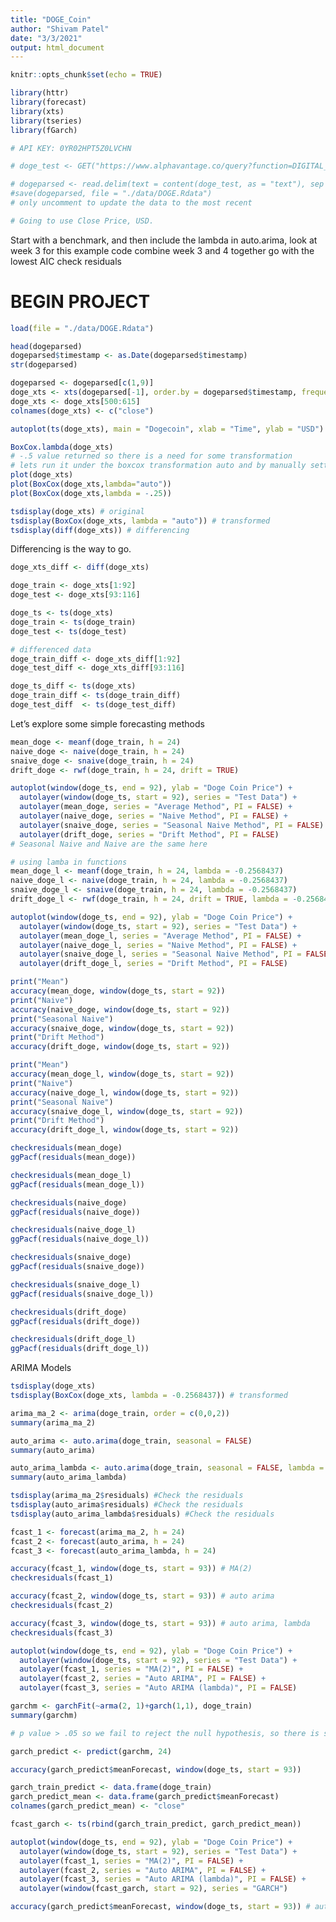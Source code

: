 ```yaml
---
title: "DOGE_Coin"
author: "Shivam Patel"
date: "3/3/2021"
output: html_document
---
```


```r
knitr::opts_chunk$set(echo = TRUE)
```

```r
library(httr)
library(forecast)
library(xts)
library(tseries)
library(fGarch)
```


```r
# API KEY: 0YR02HPT5Z0LVCHN

# doge_test <- GET("https://www.alphavantage.co/query?function=DIGITAL_CURRENCY_DAILY&symbol=DOGE&market=CNY&datatype=csv&apikey=0YR02HPT5Z0LVCHN")

# dogeparsed <- read.delim(text = content(doge_test, as = "text"), sep = ",")
#save(dogeparsed, file = "./data/DOGE.Rdata")
# only uncomment to update the data to the most recent

# Going to use Close Price, USD.
```

Start with a benchmark, and then include the lambda in auto.arima, look at week 3 for this example code
combine week 3 and 4 together
go with the lowest AIC
check residuals


# BEGIN PROJECT

```r
load(file = "./data/DOGE.Rdata")
```

```r
head(dogeparsed)
dogeparsed$timestamp <- as.Date(dogeparsed$timestamp)
str(dogeparsed)
```
```r
dogeparsed <- dogeparsed[c(1,9)]
doge_xts <- xts(dogeparsed[-1], order.by = dogeparsed$timestamp, frequency = 1)
doge_xts <- doge_xts[500:615]
colnames(doge_xts) <- c("close")
```

```r
autoplot(ts(doge_xts), main = "Dogecoin", xlab = "Time", ylab = "USD")
```

```r
BoxCox.lambda(doge_xts)
# -.5 value returned so there is a need for some transformation
# lets run it under the boxcox transformation auto and by manually setting the lamba value
plot(doge_xts)
plot(BoxCox(doge_xts,lambda="auto"))
plot(BoxCox(doge_xts,lambda = -.25))
```

```r
tsdisplay(doge_xts) # original
tsdisplay(BoxCox(doge_xts, lambda = "auto")) # transformed
tsdisplay(diff(doge_xts)) # differencing
```

Differencing is the way to go.

```r
doge_xts_diff <- diff(doge_xts)
```


```r
doge_train <- doge_xts[1:92]
doge_test <- doge_xts[93:116]

doge_ts <- ts(doge_xts)
doge_train <- ts(doge_train)
doge_test <- ts(doge_test)

# differenced data
doge_train_diff <- doge_xts_diff[1:92]
doge_test_diff <- doge_xts_diff[93:116]

doge_ts_diff <- ts(doge_xts)
doge_train_diff <- ts(doge_train_diff)
doge_test_diff  <- ts(doge_test_diff)

```

Let's explore some simple forecasting methods

```r
mean_doge <- meanf(doge_train, h = 24)
naive_doge <- naive(doge_train, h = 24)
snaive_doge <- snaive(doge_train, h = 24)
drift_doge <- rwf(doge_train, h = 24, drift = TRUE)

autoplot(window(doge_ts, end = 92), ylab = "Doge Coin Price") +
  autolayer(window(doge_ts, start = 92), series = "Test Data") +
  autolayer(mean_doge, series = "Average Method", PI = FALSE) +
  autolayer(naive_doge, series = "Naive Method", PI = FALSE) +
  autolayer(snaive_doge, series = "Seasonal Naive Method", PI = FALSE) +
  autolayer(drift_doge, series = "Drift Method", PI = FALSE)
# Seasonal Naive and Naive are the same here

# using lamba in functions
mean_doge_l <- meanf(doge_train, h = 24, lambda = -0.2568437)
naive_doge_l <- naive(doge_train, h = 24, lambda = -0.2568437)
snaive_doge_l <- snaive(doge_train, h = 24, lambda = -0.2568437)
drift_doge_l <- rwf(doge_train, h = 24, drift = TRUE, lambda = -0.2568437)

autoplot(window(doge_ts, end = 92), ylab = "Doge Coin Price") +
  autolayer(window(doge_ts, start = 92), series = "Test Data") +
  autolayer(mean_doge_l, series = "Average Method", PI = FALSE) +
  autolayer(naive_doge_l, series = "Naive Method", PI = FALSE) +
  autolayer(snaive_doge_l, series = "Seasonal Naive Method", PI = FALSE) +
  autolayer(drift_doge_l, series = "Drift Method", PI = FALSE)
```

```r
print("Mean")
accuracy(mean_doge, window(doge_ts, start = 92))
print("Naive")
accuracy(naive_doge, window(doge_ts, start = 92))
print("Seasonal Naive")
accuracy(snaive_doge, window(doge_ts, start = 92))
print("Drift Method")
accuracy(drift_doge, window(doge_ts, start = 92))
```

```r
print("Mean")
accuracy(mean_doge_l, window(doge_ts, start = 92))
print("Naive")
accuracy(naive_doge_l, window(doge_ts, start = 92))
print("Seasonal Naive")
accuracy(snaive_doge_l, window(doge_ts, start = 92))
print("Drift Method")
accuracy(drift_doge_l, window(doge_ts, start = 92))
```

```r
checkresiduals(mean_doge)
ggPacf(residuals(mean_doge))

checkresiduals(mean_doge_l)
ggPacf(residuals(mean_doge_l))
```

```r
checkresiduals(naive_doge)
ggPacf(residuals(naive_doge))

checkresiduals(naive_doge_l)
ggPacf(residuals(naive_doge_l))
```

```r
checkresiduals(snaive_doge)
ggPacf(residuals(snaive_doge))

checkresiduals(snaive_doge_l)
ggPacf(residuals(snaive_doge_l))
```

```r
checkresiduals(drift_doge)
ggPacf(residuals(drift_doge))

checkresiduals(drift_doge_l)
ggPacf(residuals(drift_doge_l))
```


ARIMA Models

```r
tsdisplay(doge_xts)
tsdisplay(BoxCox(doge_xts, lambda = -0.2568437)) # transformed
```


```r
arima_ma_2 <- arima(doge_train, order = c(0,0,2))
summary(arima_ma_2)
```


```r
auto_arima <- auto.arima(doge_train, seasonal = FALSE)
summary(auto_arima)
```


```r
auto_arima_lambda <- auto.arima(doge_train, seasonal = FALSE, lambda = -0.2568437)
summary(auto_arima_lambda)
```


```r
tsdisplay(arima_ma_2$residuals) #Check the residuals
tsdisplay(auto_arima$residuals) #Check the residuals
tsdisplay(auto_arima_lambda$residuals) #Check the residuals
```


```r
fcast_1 <- forecast(arima_ma_2, h = 24)
fcast_2 <- forecast(auto_arima, h = 24)
fcast_3 <- forecast(auto_arima_lambda, h = 24)
```



```r
accuracy(fcast_1, window(doge_ts, start = 93)) # MA(2)
checkresiduals(fcast_1)
```

```r
accuracy(fcast_2, window(doge_ts, start = 93)) # auto arima
checkresiduals(fcast_2)
```


```r
accuracy(fcast_3, window(doge_ts, start = 93)) # auto arima, lambda
checkresiduals(fcast_3)
```

```r
autoplot(window(doge_ts, end = 92), ylab = "Doge Coin Price") +
  autolayer(window(doge_ts, start = 92), series = "Test Data") +
  autolayer(fcast_1, series = "MA(2)", PI = FALSE) +
  autolayer(fcast_2, series = "Auto ARIMA", PI = FALSE) +
  autolayer(fcast_3, series = "Auto ARIMA (lambda)", PI = FALSE)
```

```r
garchm <- garchFit(~arma(2, 1)+garch(1,1), doge_train)
summary(garchm)

# p value > .05 so we fail to reject the null hypothesis, so there is so evidence of any autocorrelation in the residuals. I believe we might be able to conclude there the residuals are acting as white noise.

garch_predict <- predict(garchm, 24)

accuracy(garch_predict$meanForecast, window(doge_ts, start = 93))

garch_train_predict <- data.frame(doge_train)
garch_predict_mean <- data.frame(garch_predict$meanForecast)
colnames(garch_predict_mean) <- "close"

fcast_garch <- ts(rbind(garch_train_predict, garch_predict_mean))

autoplot(window(doge_ts, end = 92), ylab = "Doge Coin Price") +
  autolayer(window(doge_ts, start = 92), series = "Test Data") +
  autolayer(fcast_1, series = "MA(2)", PI = FALSE) +
  autolayer(fcast_2, series = "Auto ARIMA", PI = FALSE) +
  autolayer(fcast_3, series = "Auto ARIMA (lambda)", PI = FALSE) +
  autolayer(window(fcast_garch, start = 92), series = "GARCH")
```

```r
accuracy(garch_predict$meanForecast, window(doge_ts, start = 93)) # auto arima, lambda

```



